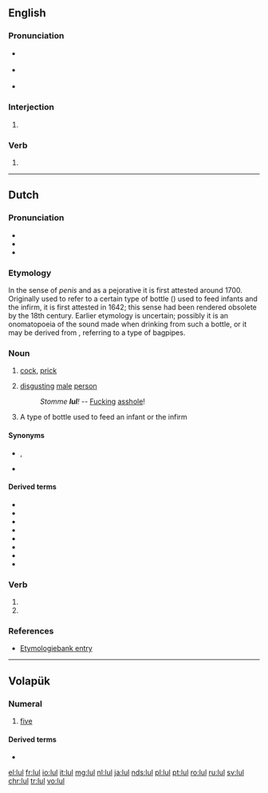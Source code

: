 ==English==

===Pronunciation===
* {{a|UK}} {{IPA|/lʌl/|/lɔːl/|lang=en}}
* {{a|US}} {{IPA|/lʌl/|/lɔl/|/loʊl/|lang=en}}
* {{rhymes|ʌl|lang=en}}

===Interjection===
{{en-interj}}

# {{alternative form of|lol|lang=en}}

===Verb===
{{head|en|verb}}

# {{alternative form of|lol|lang=en}}

----

==Dutch==

===Pronunciation===
* {{IPA|[lʏl]|lang=nl}}
* {{audio|Nl-lul.ogg|Audio|lang=nl}}
* {{rhymes|ʏl|lang=nl}}

===Etymology===
In the sense of ''penis'' and as a pejorative it is first attested around 1700. Originally used to refer to a certain type of bottle ({{m|nl|pijpkan}}) used to feed infants and the infirm, it is first attested in 1642; this sense had been rendered obsolete by the 18th century. Earlier etymology is uncertain; possibly it is an onomatopoeia of the sound made when drinking from such a bottle, or it may be derived from {{m|nl|lullepijpe}}, referring to a type of bagpipes.

===Noun===
{{nl-noun|m|-en|lulletje}}

# {{lb|nl|vulgar}} [[cock]], [[prick]] {{qualifier|slang for penis}}
#: {{ux|nl|Als ik jouw mening zou willen weten, denk je dan ook niet dat ik eerst mijn '''lul''' uit je mond moet halen?|t=If I wanted your opinion, don't you think I would take my '''dick''' out of your mouth?}}
#: {{ux|nl|Hij glimlachte toen ik mijn hand tussen zijn dijen legde en zijn grote '''lul''' begon te wrijven.|t=He smiled when I put my hand between his thighs and started to rub his big '''dick'''.}}
# {{lb|nl|disparaging}} [[disgusting]] [[male]] [[person]]
#: ''Stomme '''lul'''!'' -- [[fucking|Fucking]] [[asshole]]!
# {{lb|nl|obsolete}} A type of bottle used to feed an infant or the infirm

====Synonyms====
* {{sense|penis}} {{l|nl|penis}}, {{l|nl|knuppel}}
* {{sense|disgusting person}} {{l|nl|eikel}}

====Derived terms====
* {{l|nl|droplul}}
* {{l|nl|hondenlul}}
* {{l|nl|Jan Lul}}
* {{l|nl|lulletje rozenwater}}
* {{l|nl|lulhannes}}
* {{l|nl|lullo}}
* {{l|nl|oetlul}}
* {{l|nl|paardenlul}}

===Verb===
{{nl-verb-form}}

# {{nl-verb form of|p=1|n=sg|t=pres|m=ind|lullen}}
# {{nl-verb form of|m=imp|lullen}}

===References===
* [http://www.etymologiebank.nl/trefwoord/lul1 Etymologiebank entry]

----

==Volapük==
{{cardinalbox|vo|ord=lulid|4|5|6|fol|mäl}}

===Numeral===
{{head|vo|numeral}}

# {{lb|vo|cardinal}} [[five]]

====Derived terms====
* {{l|vo|lulüm}}

[[el:lul]]
[[fr:lul]]
[[io:lul]]
[[it:lul]]
[[mg:lul]]
[[nl:lul]]
[[ja:lul]]
[[nds:lul]]
[[pl:lul]]
[[pt:lul]]
[[ro:lul]]
[[ru:lul]]
[[sv:lul]]
[[chr:lul]]
[[tr:lul]]
[[vo:lul]]